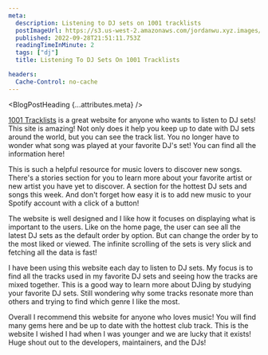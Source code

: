 ```yaml
---
meta:
  description: Listening to DJ sets on 1001 tracklists
  postImageUrl: https://s3.us-west-2.amazonaws.com/jordanwu.xyz.images/listening-to-dj-sets-on-1001-tracklists.jpg
  published: 2022-09-28T21:51:11.753Z
  readingTimeInMinute: 2
  tags: ["dj"]
  title: Listening To DJ Sets On 1001 Tracklists

headers:
  Cache-Control: no-cache
---
```



<BlogPostHeading {...attributes.meta} />

[1001 Tracklists](https://www.1001tracklists.com) is a great website for anyone who wants to listen to DJ sets! This site is amazing! Not only does it help you keep up to date with DJ sets around the world, but you can see the track list. You no longer have to wonder what song was played at your favorite DJ's set! You can find all the information here!

This is such a helpful resource for music lovers to discover new songs. There's a stories section for you to learn more about your favorite artist or new artist you have yet to discover. A section for the hottest DJ sets and songs this week. And don't forget how easy it is to add new music to your Spotify account with a click of a button!

The website is well designed and I like how it focuses on displaying what is important to the users. Like on the home page, the user can see all the latest DJ sets as the default order by option. But can change the order by to the most liked or viewed. The infinite scrolling of the sets is very slick and fetching all the data is fast!

I have been using this website each day to listen to DJ sets. My focus is to find all the tracks used in my favorite DJ sets and seeing how the tracks are mixed together. This is a good way to learn more about DJing by studying your favorite DJ sets. Still wondering why some tracks resonate more than others and trying to find which genre I like the most.

Overall I recommend this website for anyone who loves music! You will find many gems here and be up to date with the hottest club track. This is the website I wished I had when I was younger and we are lucky that it exists! Huge shout out to the developers, maintainers, and the DJs!
